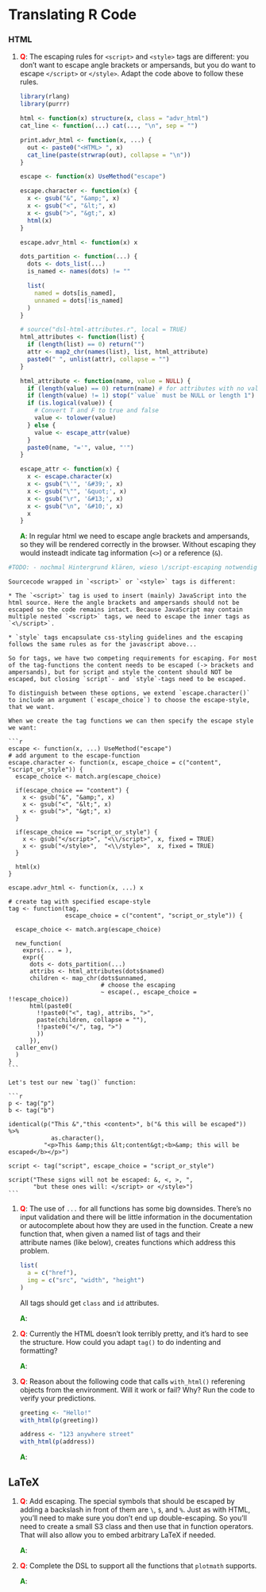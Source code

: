 # Translating R Code

### HTML

1.  __<span style="color:red">Q</span>__: The escaping rules for `<script>` and `<style>` tags are different: you don't want to escape angle brackets or ampersands, but you do want to escape `</script>` or `</style>`.  Adapt the code above to follow these rules.

    ```r
    library(rlang)
    library(purrr)

    html <- function(x) structure(x, class = "advr_html")
    cat_line <- function(...) cat(..., "\n", sep = "")

    print.advr_html <- function(x, ...) {
      out <- paste0("<HTML> ", x)
      cat_line(paste(strwrap(out), collapse = "\n"))
    }
    
    escape <- function(x) UseMethod("escape")
    
    escape.character <- function(x) {
      x <- gsub("&", "&amp;", x)
      x <- gsub("<", "&lt;", x)
      x <- gsub(">", "&gt;", x)
      html(x)
    }
    
    escape.advr_html <- function(x) x
    
    dots_partition <- function(...) {
      dots <- dots_list(...)
      is_named <- names(dots) != ""
      
      list(
        named = dots[is_named],
        unnamed = dots[!is_named]
      )
    }

    # source("dsl-html-attributes.r", local = TRUE)
    html_attributes <- function(list) {
      if (length(list) == 0) return("")
      attr <- map2_chr(names(list), list, html_attribute)
      paste0(" ", unlist(attr), collapse = "")
    }

    html_attribute <- function(name, value = NULL) {
      if (length(value) == 0) return(name) # for attributes with no value
      if (length(value) != 1) stop("`value` must be NULL or length 1")
      if (is.logical(value)) {
        # Convert T and F to true and false
        value <- tolower(value)
      } else {
        value <- escape_attr(value)
      }
      paste0(name, "='", value, "'")
    }

    escape_attr <- function(x) {
      x <- escape.character(x)
      x <- gsub("\'", '&#39;', x)
      x <- gsub("\"", '&quot;', x)
      x <- gsub("\r", '&#13;', x)
      x <- gsub("\n", '&#10;', x)
      x
    }
    ```

    __<span style="color:green">A</span>__: In regular html we need to escape angle brackets and ampersands, so they will be rendered correctly in the browser. Without escaping they would insteadt indicate tag information (`<>`) or a reference (`&`).

```r
#TODO: - nochmal Hintergrund klären, wieso \/script-escaping notwendig ist
```

    Sourcecode wrapped in `<script>` or `<style>` tags is different:
    
    * The `<script>` tag is used to insert (mainly) JavaScript into the html source. Here the angle brackets and ampersands should not be escaped so the code remains intact. Because JavaScript may contain multiple nested `<script>` tags, we need to escape the inner tags as `<\/script>`.
    
    * `style` tags encapsulate css-styling guidelines and the escaping follows the same rules as for the javascript above...
    
    So for tags, we have two competing requirements for escaping. For most of the tag-functions the content needs to be escaped (-> brackets and ampersands), but for script and style the content should NOT be escaped, but closing `script`- and `style`-tags need to be escaped.
    
    To distinguish between these options, we extend `escape.character()` to include an argument (`escape_choice`) to choose the escape-style, that we want.
    
    When we create the tag functions we can then specify the escape style we want:
 
    ```r
    escape <- function(x, ...) UseMethod("escape")
    # add argument to the escape-function
    escape.character <- function(x, escape_choice = c("content", "script_or_style")) {
      escape_choice <- match.arg(escape_choice)
      
      if(escape_choice == "content") {
        x <- gsub("&", "&amp;", x)
        x <- gsub("<", "&lt;", x)
        x <- gsub(">", "&gt;", x)
      }

      if(escape_choice == "script_or_style") {
        x <- gsub("</script>", "<\\/script>", x, fixed = TRUE)
        x <- gsub("</style>",  "<\\/style>",  x, fixed = TRUE)
      }

      html(x)
    }

    escape.advr_html <- function(x, ...) x

    # create tag with specified escape-style
    tag <- function(tag,
                    escape_choice = c("content", "script_or_style")) {
      
      escape_choice <- match.arg(escape_choice)
      
      new_function(
        exprs(... = ),
        expr({
          dots <- dots_partition(...)
          attribs <- html_attributes(dots$named)
          children <- map_chr(dots$unnamed,
                              # choose the escaping
                              ~ escape(., escape_choice = !!escape_choice))
          html(paste0(
            !!paste0("<", tag), attribs, ">",
            paste(children, collapse = ""),
            !!paste0("</", tag, ">")
            ))
          }),
      caller_env()
      )
    }
    ```
    
    Let's test our new `tag()` function:

    ```r
    p <- tag("p")
    b <- tag("b")

    identical(p("This &","this <content>", b("& this will be escaped")) %>%
                as.character(),
              "<p>This &amp;this &lt;content&gt;<b>&amp; this will be escaped</b></p>")

    script <- tag("script", escape_choice = "script_or_style")

    script("These signs will not be escaped: &, <, >, ",
           "but these ones will: </script> or </style>")
    ```

1.  __<span style="color:red">Q</span>__: The use of `...` for all functions has some big downsides. There's no
    input validation and there will be little information in the
    documentation or autocomplete about how they are used in the function. 
    Create a new function that, when given a named list of tags and their   
    attribute names (like below), creates functions which address this problem.

    ```r
    list(
      a = c("href"),
      img = c("src", "width", "height")
    )
    ```

    All tags should get `class` and `id` attributes.
    
    __<span style="color:green">A</span>__: 

1.  __<span style="color:red">Q</span>__: Currently the HTML doesn't look terribly pretty, and it's hard to see the
   structure. How could you adapt `tag()` to do indenting and formatting?
   
    __<span style="color:green">A</span>__: 

1.  __<span style="color:red">Q</span>__: Reason about the following code that calls `with_html()` referening objects
    from the environment. Will it work or fail? Why? Run the code to 
    verify your predictions.
    
    ```r
    greeting <- "Hello!"
    with_html(p(greeting))
    
    address <- "123 anywhere street"
    with_html(p(address))
    ```
    
    __<span style="color:green">A</span>__: 
    
## LaTeX

1.  __<span style="color:red">Q</span>__: Add escaping. The special symbols that should be escaped by adding a backslash
    in front of them are `\`, `$`, and `%`. Just as with HTML, you'll need to 
    make sure you don't end up double-escaping. So you'll need to create a small 
    S3 class and then use that in function operators. That will also allow you 
    to embed arbitrary LaTeX if needed.
    
    __<span style="color:green">A</span>__: 

1.  __<span style="color:red">Q</span>__: Complete the DSL to support all the functions that `plotmath` supports.

    __<span style="color:green">A</span>__: 
